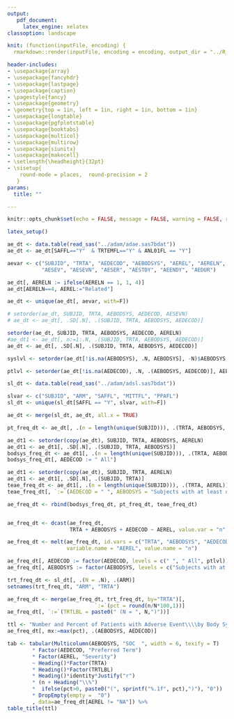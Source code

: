 ```yaml
---
output:  
   pdf_document:
     latex_engine: xelatex
classoption: landscape

knit: (function(inputFile, encoding) {
  rmarkdown::render(inputFile, encoding = encoding, output_dir = "../R_Output")})

header-includes:
- \usepackage{array}
- \usepackage{fancyhdr}
- \usepackage{lastpage}
- \usepackage{caption}
- \pagestyle{fancy}
- \usepackage{geometry}
- \geometry{top = 1in, left = 1in, right = 1in, bottom = 1in}
- \usepackage{longtable}
- \usepackage{pgfplotstable}
- \usepackage{booktabs}
- \usepackage{multicol}
- \usepackage{multirow}
- \usepackage{siunitx}
- \usepackage{makecell}
- \setlength{\headheight}{32pt}
- \sisetup{ 
    round-mode = places,  round-precision = 2
   }
params:
  title: ""

---
```



```r
knitr::opts_chunk$set(echo = FALSE, message = FALSE, warning = FALSE, results = "asis")

```

\renewcommand{\arraystretch}{1.15}
\centering

```r

latex_setup()

ae_dt <- data.table(read_sas("../adam/adae.sas7bdat"))
ae_dt <- ae_dt[SAFFL=="Y"  & TRTEMFL=="Y" & ANL01FL == "Y"]

aevar <- c("SUBJID", "TRTA", "AEDECOD", "AEBODSYS", "AEREL", "AERELN",
           "AESEV", "AESEVN", "AESER", "AESTDY", "AEENDY", "AEDUR")

ae_dt[, AERELN := ifelse(AERELN == 1, 1, 4)]
ae_dt[AERELN==4, AEREL:="Related"]

ae_dt <- unique(ae_dt[, aevar, with=F])

# setorder(ae_dt, SUBJID, TRTA, AEBODSYS, AEDECOD, AESEVN)
# ae_dt <- ae_dt[, .SD[.N], .(SUBJID, TRTA, AEBODSYS, AEDECOD)]

setorder(ae_dt, SUBJID, TRTA, AEBODSYS, AEDECOD, AERELN)
#ae_dt1 <- ae_dt[, n:=1:.N, .(SUBJID, TRTA, AEBODSYS, AEDECOD)]
ae_dt <- ae_dt[, .SD[.N], .(SUBJID, TRTA, AEBODSYS, AEDECOD)]

syslvl <- setorder(ae_dt[!is.na(AEBODSYS), .N, AEBODSYS], -N)$AEBODSYS

ptlvl <- setorder(ae_dt[!is.na(AEDECOD), .N, .(AEBODSYS, AEDECOD)], AEBODSYS, -N, AEDECOD)$AEDECOD

sl_dt <- data.table(read_sas("../adam/adsl.sas7bdat"))

slvar <- c("SUBJID", "ARM", "SAFFL", "MITTFL", "PPAFL")
sl_dt <- unique(sl_dt[SAFFL == "Y", slvar, with=F])

ae_dt <- merge(sl_dt, ae_dt, all.x = TRUE)

pt_freq_dt <- ae_dt[, .(n = length(unique(SUBJID))), .(TRTA, AEBODSYS,  AEDECOD, AEREL)]

ae_dt1 <- setorder(copy(ae_dt), SUBJID, TRTA, AEBODSYS, AERELN)
ae_dt1 <- ae_dt1[, .SD[.N], .(SUBJID, TRTA, AEBODSYS)]
bodsys_freq_dt <- ae_dt1[, .(n = length(unique(SUBJID))), .(TRTA, AEBODSYS, AEREL)]
bodsys_freq_dt[, AEDECOD := " All"]

ae_dt1 <- setorder(copy(ae_dt), SUBJID, TRTA, AERELN)
ae_dt1 <- ae_dt1[, .SD[.N], .(SUBJID, TRTA)]
teae_freq_dt <- ae_dt1[, .(n = length(unique(SUBJID))), .(TRTA, AEREL)]
teae_freq_dt[, `:=`(AEDECOD = " ", AEBODSYS = "Subjects with at least one TEAE")]

ae_freq_dt <- rbind(bodsys_freq_dt, pt_freq_dt, teae_freq_dt)


ae_freq_dt <- dcast(ae_freq_dt, 
                    TRTA + AEBODSYS + AEDECOD ~ AEREL, value.var = "n", fill = 0)

ae_freq_dt <- melt(ae_freq_dt, id.vars = c("TRTA", "AEBODSYS", "AEDECOD"), 
                   variable.name = "AEREL", value.name = "n")

ae_freq_dt[, AEDECOD := factor(AEDECOD, levels = c(" ", " All", ptlvl))]
ae_freq_dt[, AEBODSYS := factor(AEBODSYS, levels = c("Subjects with at least one TEAE", syslvl))]

trt_freq_dt <- sl_dt[, .(N = .N), .(ARM)]
setnames(trt_freq_dt, "ARM", "TRTA")

ae_freq_dt <- merge(ae_freq_dt, trt_freq_dt, by="TRTA")[, 
                            `:=`(pct = round(n/N*100,1))]
ae_freq_dt[, `:=`(TRTLBL = paste0(" (N = ", N,")"))]

ttl <- "Number and Percent of Patients with Adverse Event\\\\by Body System, Preferred Term and Relatedness - Part A"
ae_freq_dt[, mx:=max(pct), .(AEBODSYS, AEDECOD)]

tab <- tabular(Multicolumn(AEBODSYS, "SOC  ", width = 6, texify = T)
        * Factor(AEDECOD, "Preferred Term") 
        * Factor(AEREL, "Severity") 
        ~ Heading()*Factor(TRTA)
        * Heading()*Factor(TRTLBL)
        * Heading()*identity*Justify("r")
        * (n + Heading("\\%")
        *  ifelse(pct>0, paste0("(", sprintf("%.1f", pct),")"), "0"))
        * DropEmpty(empty =  "0")
        , data=ae_freq_dt[AEREL != "NA"]) %>%
table_title(ttl)

```
